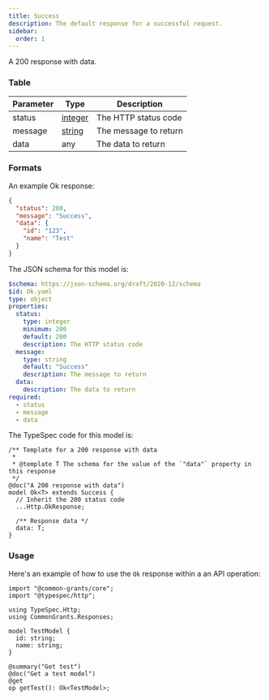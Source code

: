 ```yaml
---
title: Success
description: The default response for a successful request.
sidebar:
  order: 1
---
```



A 200 response with data.

### Table

| Parameter | Type                                       | Description           |
| --------- | ------------------------------------------ | --------------------- |
| status    | [integer](/protocol/types/numeric#integer) | The HTTP status code  |
| message   | [string](/protocol/types/text#string)      | The message to return |
| data      | any                                        | The data to return    |

### Formats

<Tabs>
  <TabItem label="Example">

An example Ok response:

```json
{
  "status": 200,
  "message": "Success",
  "data": {
    "id": "123",
    "name": "Test"
  }
}
```

  </TabItem>

  <TabItem label="JSON Schema">

The JSON schema for this model is:

```yaml
$schema: https://json-schema.org/draft/2020-12/schema
$id: Ok.yaml
type: object
properties:
  status:
    type: integer
    minimum: 200
    default: 200
    description: The HTTP status code
  message:
    type: string
    default: "Success"
    description: The message to return
  data:
    description: The data to return
required:
  - status
  - message
  - data
```

  </TabItem>

  <TabItem label="TypeSpec">

The TypeSpec code for this model is:

```typespec
/** Template for a 200 response with data
 *
 * @template T The schema for the value of the `"data"` property in this response
 */
@doc("A 200 response with data")
model Ok<T> extends Success {
  // Inherit the 200 status code
  ...Http.OkResponse;

  /** Response data */
  data: T;
}
```

  </TabItem>
</Tabs>

### Usage

Here's an example of how to use the `Ok` response within a an API operation:

```typespec
import "@common-grants/core";
import "@typespec/http";

using TypeSpec.Http;
using CommonGrants.Responses;

model TestModel {
  id: string;
  name: string;
}

@summary("Get test")
@doc("Get a test model")
@get
op getTest(): Ok<TestModel>;
```
